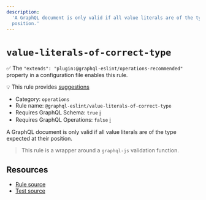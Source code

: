 ```yaml
---
description:
  'A GraphQL document is only valid if all value literals are of the type expected at their
  position.'
---
```


# `value-literals-of-correct-type`

✅ The `"extends": "plugin:@graphql-eslint/operations-recommended"` property in a configuration file
enables this rule.

💡 This rule provides
[suggestions](https://eslint.org/docs/developer-guide/working-with-rules#providing-suggestions)

- Category: `operations`
- Rule name: `@graphql-eslint/value-literals-of-correct-type`
- Requires GraphQL Schema: `true`
  [ℹ️](/docs/getting-started#extended-linting-rules-with-graphql-schema)
- Requires GraphQL Operations: `false`
  [ℹ️](/docs/getting-started#extended-linting-rules-with-siblings-operations)

A GraphQL document is only valid if all value literals are of the type expected at their position.

> This rule is a wrapper around a `graphql-js` validation function.

## Resources

- [Rule source](https://github.com/graphql/graphql-js/blob/main/src/validation/rules/ValuesOfCorrectTypeRule.ts)
- [Test source](https://github.com/graphql/graphql-js/tree/main/src/validation/__tests__/ValuesOfCorrectTypeRule-test.ts)
